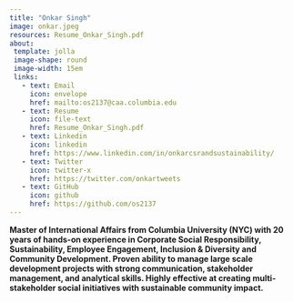 ```yaml
---
title: "Onkar Singh"
image: onkar.jpeg
resources: Resume_Onkar_Singh.pdf
about:
 template: jolla
 image-shape: round
 image-width: 15em
 links: 
   - text: Email
     icon: envelope
     href: mailto:os2137@caa.columbia.edu
   - text: Resume
     icon: file-text
     href: Resume_Onkar_Singh.pdf
   - text: Linkedin
     icon: linkedin
     href: https://www.linkedin.com/in/onkarcsrandsustainability/
   - text: Twitter
     icon: twitter-x
     href: https://twitter.com/onkartweets
   - text: GitHub
     icon: github
     href: https://github.com/os2137
---
```


**Master of International Affairs from Columbia University (NYC) with 20 years of hands-on experience in Corporate Social Responsibility, Sustainability, Employee Engagement, Inclusion & Diversity and Community Development. Proven ability to manage large scale development projects with strong communication, stakeholder management, and analytical skills. Highly effective at creating multi-stakeholder social initiatives with sustainable community impact.**
